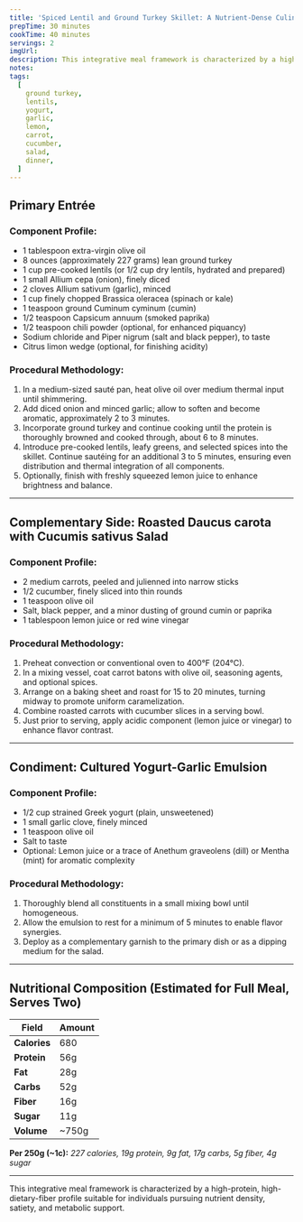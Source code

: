```yaml
---
title: 'Spiced Lentil and Ground Turkey Skillet: A Nutrient-Dense Culinary Preparation'
prepTime: 30 minutes
cookTime: 40 minutes
servings: 2
imgUrl:
description: This integrative meal framework is characterized by a high-protein, high-dietary-fiber profile suitable for individuals pursuing nutrient density, satiety, and metabolic support.
notes:
tags:
  [
    ground turkey,
    lentils,
    yogurt,
    garlic,
    lemon,
    carrot,
    cucumber,
    salad,
    dinner,
  ]
---
```


## Primary Entrée

### Component Profile:

- 1 tablespoon extra-virgin olive oil
- 8 ounces (approximately 227 grams) lean ground turkey
- 1 cup pre-cooked lentils (or 1/2 cup dry lentils, hydrated and prepared)
- 1 small Allium cepa (onion), finely diced
- 2 cloves Allium sativum (garlic), minced
- 1 cup finely chopped Brassica oleracea (spinach or kale)
- 1 teaspoon ground Cuminum cyminum (cumin)
- 1/2 teaspoon Capsicum annuum (smoked paprika)
- 1/2 teaspoon chili powder (optional, for enhanced piquancy)
- Sodium chloride and Piper nigrum (salt and black pepper), to taste
- Citrus limon wedge (optional, for finishing acidity)

### Procedural Methodology:

1. In a medium-sized sauté pan, heat olive oil over medium thermal input until shimmering.
2. Add diced onion and minced garlic; allow to soften and become aromatic, approximately 2 to 3 minutes.
3. Incorporate ground turkey and continue cooking until the protein is thoroughly browned and cooked through, about 6 to 8 minutes.
4. Introduce pre-cooked lentils, leafy greens, and selected spices into the skillet. Continue sautéing for an additional 3 to 5 minutes, ensuring even distribution and thermal integration of all components.
5. Optionally, finish with freshly squeezed lemon juice to enhance brightness and balance.

---

## Complementary Side: Roasted Daucus carota with Cucumis sativus Salad

### Component Profile:

- 2 medium carrots, peeled and julienned into narrow sticks
- 1/2 cucumber, finely sliced into thin rounds
- 1 teaspoon olive oil
- Salt, black pepper, and a minor dusting of ground cumin or paprika
- 1 tablespoon lemon juice or red wine vinegar

### Procedural Methodology:

1. Preheat convection or conventional oven to 400°F (204°C).
2. In a mixing vessel, coat carrot batons with olive oil, seasoning agents, and optional spices.
3. Arrange on a baking sheet and roast for 15 to 20 minutes, turning midway to promote uniform caramelization.
4. Combine roasted carrots with cucumber slices in a serving bowl.
5. Just prior to serving, apply acidic component (lemon juice or vinegar) to enhance flavor contrast.

---

## Condiment: Cultured Yogurt-Garlic Emulsion

### Component Profile:

- 1/2 cup strained Greek yogurt (plain, unsweetened)
- 1 small garlic clove, finely minced
- 1 teaspoon olive oil
- Salt to taste
- Optional: Lemon juice or a trace of Anethum graveolens (dill) or Mentha (mint) for aromatic complexity

### Procedural Methodology:

1. Thoroughly blend all constituents in a small mixing bowl until homogeneous.
2. Allow the emulsion to rest for a minimum of 5 minutes to enable flavor synergies.
3. Deploy as a complementary garnish to the primary dish or as a dipping medium for the salad.

---

## Nutritional Composition (Estimated for Full Meal, Serves Two)

| Field        | Amount |
| ------------ | ------ |
| **Calories** | 680    |
| **Protein**  | 56g    |
| **Fat**      | 28g    |
| **Carbs**    | 52g    |
| **Fiber**    | 16g    |
| **Sugar**    | 11g    |
| **Volume**   | ~750g  |

**Per 250g (~1c):** _227 calories, 19g protein, 9g fat, 17g carbs, 5g fiber, 4g sugar_

---

This integrative meal framework is characterized by a high-protein, high-dietary-fiber profile suitable for individuals pursuing nutrient density, satiety, and metabolic support.
